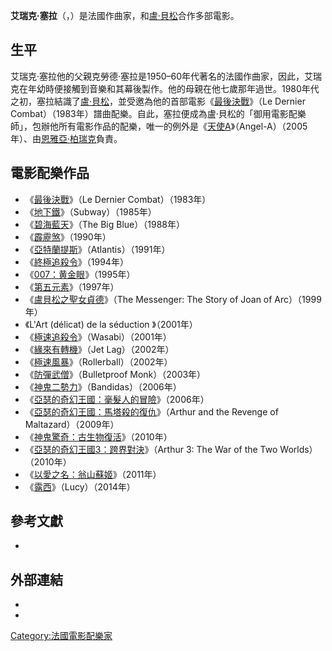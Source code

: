 {{Infobox musical artist
| name         = 艾瑞克·塞拉
| image        =Eric Serra Césars 2016.jpg
| caption      = 
| alt          = 
| type         = 作曲家
| background   = non_vocal_instrumentalist
| birth_name   = Éric Serra
| alias        =
| birth_date   = {{birth date and age|df==y|1959|9|9}}
| birth_place  = [[法國|法國]][[巴黎|巴黎]]
| origin       = 
| genre        = 流行、舞曲、電子
| associated_acts =
| instrument   = 吉他、打擊樂器、鼓
| occupation   = 作曲家
| years_active = 1970年–至今
| label        = RXRA
| website      = www.ericserra.com
}}
'''艾瑞克·塞拉'''（{{lang-fr|Éric Serra}}，{{bd|1959年|9月9日}}）是法國作曲家，和[[盧·貝松|盧·貝松]]合作多部電影。

== 生平 ==
艾瑞克·塞拉他的父親克勞德·塞拉是1950–60年代著名的法國作曲家，因此，艾瑞克在年幼時便接觸到音樂和其幕後製作。他的母親在他七歲那年過世。1980年代之初，塞拉結識了[[盧·貝松|盧·貝松]]，並受邀為他的首部電影《[[最後決戰|最後決戰]]》（Le Dernier Combat）（1983年）譜曲配樂。自此，塞拉便成為盧·貝松的「御用電影配樂師」，包辦他所有電影作品的配樂，唯一的例外是《[[天使A|天使A]]》（Angel-A）（2005年）、由[[恩雅亞·柏瑞克|恩雅亞·柏瑞克]]負責。

== 電影配樂作品 ==
* 《[[最後決戰|最後決戰]]》（Le Dernier Combat）（1983年）
* 《[[地下鐵_(1985年電影)|地下鐵]]》（Subway）（1985年）
* 《[[碧海藍天_(電影)|碧海藍天]]》（The Big Blue）（1988年）
* 《[[霹靂煞|霹靂煞]]》（1990年）
* 《[[亞特蘭提斯_(電影)|亞特蘭提斯]]》（Atlantis）（1991年）
* 《[[終極追殺令|終極追殺令]]》（1994年）
* 《[[007：黄金眼|007：黄金眼]]》（1995年）
* 《[[第五元素_(電影)|第五元素]]》（1997年）
* 《[[盧貝松之聖女貞德|盧貝松之聖女貞德]]》（The Messenger: The Story of Joan of Arc）（1999年）
* 《L'Art (délicat) de la séduction 》（2001年）
* 《[[極速追殺令|極速追殺令]]》（Wasabi）（2001年）
* 《[[緣來有轉機|緣來有轉機]]》（Jet Lag）（2002年）
* 《[[極速風暴|極速風暴]]》（Rollerball）（2002年）
* 《[[防彈武僧|防彈武僧]]》（Bulletproof Monk）（2003年）
* 《[[神鬼二勢力|神鬼二勢力]]》（Bandidas）（2006年）
* 《[[亞瑟和他的迷你王國|亞瑟的奇幻王國：毫髮人的冒險]]》（2006年）
* 《[[亞瑟的奇幻王國：馬塔殺的復仇|亞瑟的奇幻王國：馬塔殺的復仇]]》（Arthur and the Revenge of Maltazard）（2009年）
* 《[[神鬼驚奇：古生物復活|神鬼驚奇：古生物復活]]》（2010年）
* 《[[亞瑟的奇幻王國3：跨界對決|亞瑟的奇幻王國3：跨界對決]]》（Arthur 3: The War of the Two Worlds）（2010年）
* 《[[以愛之名：翁山蘇姬|以愛之名：翁山蘇姬]]》（2011年）
* 《[[露西_(電影)|露西]]》（Lucy）（2014年）

== 參考文獻 ==
* {{cite web |url=http://www.ericserra.com |title=Eric Serra - Site officiel : Musiques de films & bandes originales |work=www.ericserra.com |accessdate=2012年8月8日 |language=en |archive-date=2008年11月8日 |archive-url=https://web.archive.org/web/20081108075635/http://www.ericserra.com/ |dead-url=no }}

== 外部連結 ==
* {{en icon}}{{fr icon}}{{official website|http://www.ericserra.com/}}
* {{en icon}}{{IMDb name|id=0785385}}

{{Authority control}}
{{DEFAULTSORT:Serra, Eric}}
[[Category:法國電影配樂家|Category:法國電影配樂家]]
